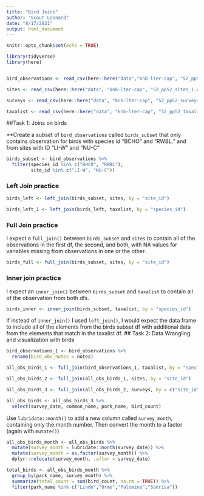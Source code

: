 ```yaml
---
title: "Bird Joins"
author: "Scout Leonard"
date: "8/17/2021"
output: html_document
---
```


```r
knitr::opts_chunk$set(echo = TRUE)

library(tidyverse)
library(here)


bird_observations <- read_csv(here::here("data","knb-lter-cap", "52_pp52_birds_1.csv"))

sites <- read_csv(here::here("data", "knb-lter-cap", "52_pp52_sites_1.csv"))

surveys <- read_csv(here::here("data", "knb-lter-cap", "52_pp52_surveys_1.csv"))

taxalist <- read_csv(here::here("data", "knb-lter-cap", "52_pp52_taxalist_1.csv"))
```


##Task 1: Joins on birds

**Create a subset of `bird_observations` called `birds_subset` that only contains observation for birds with species id "BCHO" and "RWBL." and from sites with ID "LI-W" and "NU-C"

```r
birds_subset <- bird_observations %>% 
  filter(species_id %in% c("BHCO", "RWBL"),
         site_id %in% c("LI-W", "NU-C"))
```

### Left Join practice

```r
birds_left <- left_join(birds_subset, sites, by = "site_id") 

birds_left_1 <- left_join(birds_left, taxalist, by = "species_id")
```

### Full Join practice 

I expect a `full_join()` between `birds_subset` and `sites` to contain all of the observations in the first df, the second, and both, with NA values for variables missing from observations in one or the other. 

```r
birds_full <- full_join(birds_subset, sites, by = "site_id")
```

### Inner join practice

I expect an `inner_join()` between `birds_subset` and `taxalist` to contain all of the observation from both dfs. 

```r
birds_inner <- inner_join(birds_subset, taxalist, by = "species_id")
```

If instead of `inner_join()` I used `left_join()`, I would expect the data frame to include all of the elements from the birds subset df with additional data from the elements that match in the taxalist df. 
## Task 2: Data Wrangling and visualization with birds 

```r
bird_observations_1 <- bird_observations %>% 
  rename(bird_obs_notes = notes)

all_obs_birds_1 <- full_join(bird_observations_1, taxalist, by = "species_id")

all_obs_birds_2 <- full_join(all_obs_birds_1, sites, by = "site_id")

all_obs_birds_3 <- full_join(all_obs_birds_2, surveys, by = c("site_id", "survey_id"))

all_obs_birds <- all_obs_birds_3 %>% 
  select(survey_date, common_name, park_name, bird_count)
```

Use `lubridate::month()` to add a new column called `survey_month`, containing only the month number. Then convert the month to a factor (again with `mutate()`)

```r
all_obs_birds_month <- all_obs_birds %>% 
  mutate(survey_month = lubridate::month(survey_date)) %>% 
  mutate(survey_month = as.factor(survey_month)) %>% 
  dplyr::relocate(survey_month, .after = survey_date)

total_birds <- all_obs_birds_month %>% 
  group_by(park_name, survey_month) %>% 
  summarize(total_count = sum(bird_count, na.rm = TRUE)) %>% 
  filter(park_name %in% c("Lindo","Orme","Palomino","Sonrisa"))
```


